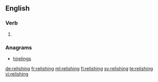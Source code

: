==English==

===Verb===
{{head|en|present participle}}

# {{present participle of|relish|lang=en}}

===Anagrams===
* [[hirelings#English|hirelings]]

[[de:relishing]]
[[fr:relishing]]
[[ml:relishing]]
[[fi:relishing]]
[[sv:relishing]]
[[te:relishing]]
[[vi:relishing]]
